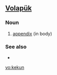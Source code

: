 ==[[Volapük]]==

===Noun===
{{infl|vo|noun}}
 
# [[appendix]] (in body)

===See also===
*{{l|vo|kekunaflamat}}

[[vo:kekun]]